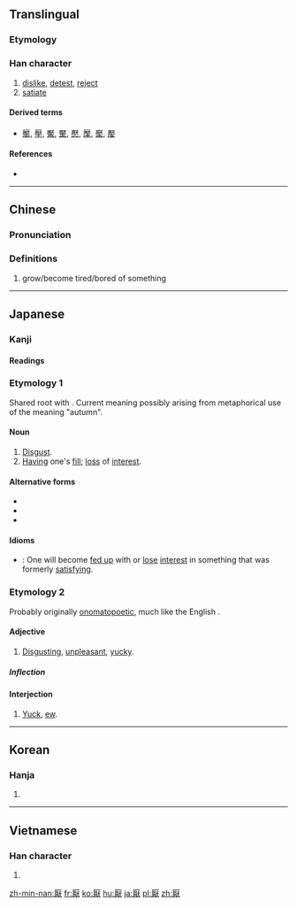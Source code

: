 {{also|厌}}
==Translingual==

===Etymology===
{{Han compound|厂|猒|c1=s|c2=p|ls=psc}}

===Han character===
{{Han char|rn=27|rad=厂|as=12|sn=14|four=71234|canj=MABK|ids=⿸厂猒}}

# [[dislike]], [[detest]], [[reject]]
# [[satiate]]

====Derived terms====
* [[靨]], [[壓]], [[魘]], [[黶]], [[懕]], [[擪]], [[檿]], [[嬮]]

====References====
* {{Han ref|kx=0162.510|dkj=03025|dj=0370.300|hdz=10078.030|uh=53AD|ud=21421|bh=B9BD|bd=47549}}

----

==Chinese==
{{zh-forms|s=厌}}

===Pronunciation===
{{zh-pron
|m=yàn
|c=jim1,jim3
|mc=y
|oc=y
|ma=
|cat=v
}}

===Definitions===
{{zh-hanzi}}

# grow/become tired/bored of something

----

==Japanese==

===Kanji===
{{ja-kanji|grade=uc|rs=厂12}}

====Readings====
{{ja-readings
|goon=[[えん]] (en), [[よう]] (yō)
|kanon=[[えん]] (en), [[よう]] (yō)
|kanyoon=[[おん]] (on)
|on=[[あん]] (an), [[おう]] (ō), [[ゆう]] (yū)
|kun=[[あきる|あ-きる]] ([[厭きる]], akiru), [[いとう|いと-う]] ([[厭う]], itou), [[いや]] (iya), [[おさえる|おさ-える]] ([[厭える]] osaeru)
}}

===Etymology 1===
Shared root with {{l|ja|秋|tr=''aki'', "[[autumn]]"}}. Current meaning possibly arising from metaphorical use of the meaning "autumn".

====Noun====
{{ja-noun|あき}}

# [[disgust|Disgust]].
# [[having|Having]] one's [[fill]]; [[loss]] of [[interest]].

====Alternative forms====
* {{l|ja|厭き}}
* {{l|ja|飽}}
* {{l|ja|飽き}}

====Idioms====
* {{l/ja|厭きが来る}}: One will become [[fed up]] with or [[lose]] [[interest]] in something that was formerly [[satisfying]].

===Etymology 2===
Probably originally [[onomatopoetic]], much like the English {{term|yuck|lang=en}}.

====Adjective====
{{ja-adj|infl=na|いや}}

# [[disgusting|Disgusting]], [[unpleasant]], [[yucky]].

=====Inflection=====
{{ja-na|いや}}

====Interjection====
{{ja-pos|いや|interjection}}

# [[yuck|Yuck]], [[ew]].

----

==Korean==

===Hanja===
{{ko-hanja|hangeul=[[염]], [[엽]]|rv=yeom, yeop|mr=yŏm, yŏp|y=yem, yep}}

# {{defn|lang=ko|sort=厂12}}

----

==Vietnamese==

===Han character===
{{vi-hantu|[[ướm]], [[yếm]], [[ếm]], [[êm]], [[im]]|rs=厂12}}

# {{defn|lang=vi|sort=厂12}}

[[zh-min-nan:厭]]
[[fr:厭]]
[[ko:厭]]
[[hu:厭]]
[[ja:厭]]
[[pl:厭]]
[[zh:厭]]